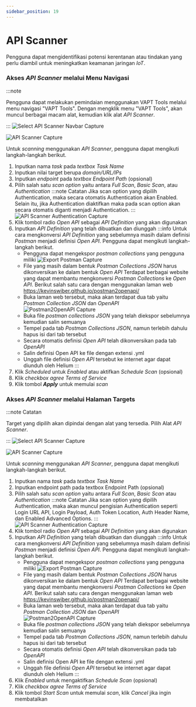 ```yaml
---
sidebar_position: 19
---
```


# API Scanner
Pengguna dapat mengidentifikasi potensi kerentanan atau tindakan yang perlu diambil untuk meningkatkan keamanan jaringan *IoT*.

### Akses *API Scanner* melalui Menu Navigasi
:::note

Pengguna dapat melakukan pemindaian menggunakan VAPT Tools melalui menu navigasi "VAPT Tools". Dengan mengklik menu "VAPT Tools", akan muncul berbagai macam alat, kemudian klik alat *API Scanner*.

:::
![Select API Scanner Navbar Capture](/img/capture/vapt_navbar/Select-API-scanner-navbar.png)

![API Scanner Capture](/img/capture/vapt_navbar/API-scanner.png)

Untuk *scanning* menggunakan *API Scanner*, pengguna dapat mengikuti langkah-langkah berikut.
1. Inputkan nama *task* pada *textbox Task Name* 
2. Inputkan nilai target berupa *domain/URL/IPs*
3. Inputkan *endpoint* pada *textbox Endpoint Path* (opsional)
4. Pilih salah satu *scan option* yaitu antara *Full Scan*, *Basic Scan*, atau *Authentication*
   :::note Catatan 
   Jika scan option yang dipilih Authentication, maka secara otomatis Authentication akan Enabled. Selain itu, jika Authentication diaktifkan maka pada scan option akan secara otomatis diganti menjadi Authentication.
   :::
   ![API Scanner Authentication Capture](/img/capture/vapt_navbar/API-scanner-authentication.png)
5. Klik tombol radio *Open API* sebagai *API Definition* yang akan digunakan
6. Inputkan *API Definition* yang telah dibuatkan dan diunggah
   :::info
   Untuk cara mengkonversi *API Definition* yang sebelumnya masih dalam definisi *Postman* menjadi definisi *Open API*. Pengguna dapat mengikuti langkah-langkah berikut.
   - Pengguna dapat mengekspor *postman collections* yang pengguna miliki
     ![Export Postman Capture](/img/capture/export-postman.png)
   - File yang masih dalam bentuk *Postman Collections JSON* harus dikonversikan ke dalam bentuk *Open API*
   Terdapat berbagai website yang dapat membantu mengkonversi *Postman Collections*  ke *Open API*. Berikut salah satu cara dengan menggunakan laman web https://kevinswiber.github.io/postman2openapi/
   - Buka laman web tersebut, maka akan terdapat dua tab yaitu *Postman Collection JSON* dan *OpenAPI*
     ![Postman2OpenAPI Capture](/img/capture/postman2openapi.png)
   - Buka file *postman collections JSON* yang telah diekspor sebelumnya kemudian salin semuanya
   - Tempel pada tab *Postman Collections JSON*, namun terlebih dahulu hapus isi dari tab tersebut
   - Secara otomatis definisi *Open API* telah dikonversikan pada tab *OpenAPI*
   - Salin definisi Open API ke file dengan extensi .yml
   - Unggah file definisi *Open API* tersebut ke internet agar dapat diunduh oleh Helium
   :::
7. Klik *Scheduled* untuk *Enabled* atau aktifkan *Schedule Scan* (opsional)
8. Klik *checkbox agree Terms of Service*
9. Klik tombol ***Apply*** untuk memulai *scan*

### Akses *API Scanner* melalui Halaman Targets
:::note Catatan

Target yang dipilih akan dipindai dengan alat yang tersedia. Pilih Alat *API Scanner*.

:::
![Select API Scanner Capture](/img/capture/vapt_target/Select-API-scanner.png)

![API Scanner Capture](/img/capture/vapt_target/API-scanner.png)

Untuk *scanning* menggunakan *API Scanner*, pengguna dapat mengikuti langkah-langkah berikut.
1. Inputkan nama *task* pada *textbox Task Name*  
2. Inputkan endpoint path pada textbox Endpoint Path (opsional)
3. Pilih salah satu *scan option* yaitu antara *Full Scan*, *Basic Scan* atau *Authentication*
:::note Catatan
Jika scan option yang dipilih Authentication, maka akan muncul pengisian Authentication seperti Login URL API, Login Payload, Auth Token Location, Auth Header Name, dan Enabled Advanced Options.
:::
   ![API Scanner Authentication Capture](/img/capture/vapt_navbar/API-scanner-authentication.png)
4. Klik tombol radio *Open API* sebagai *API Definition* yang akan digunakan
5. Inputkan *API Definition* yang telah dibuatkan dan diunggah
   :::info
   Untuk cara mengkonversi *API Definition* yang sebelumnya masih dalam definisi *Postman* menjadi definisi *Open API*. Pengguna dapat mengikuti langkah-langkah berikut.
   - Pengguna dapat mengekspor *postman collections* yang pengguna miliki
     ![Export Postman Capture](/img/capture/export-postman.png)
   - File yang masih dalam bentuk *Postman Collections JSON* harus dikonversikan ke dalam bentuk *Open API*
   Terdapat berbagai website yang dapat membantu mengkonversi *Postman Collections*  ke *Open API*. Berikut salah satu cara dengan menggunakan laman web https://kevinswiber.github.io/postman2openapi/
   - Buka laman web tersebut, maka akan terdapat dua tab yaitu *Postman Collection JSON* dan *OpenAPI*
     ![Postman2OpenAPI Capture](/img/capture/postman2openapi.png)
   - Buka file *postman collections JSON* yang telah diekspor sebelumnya kemudian salin semuanya
   - Tempel pada tab *Postman Collections JSON*, namun terlebih dahulu hapus isi dari tab tersebut
   - Secara otomatis definisi *Open API* telah dikonversikan pada tab *OpenAPI*
   - Salin definisi Open API ke file dengan extensi .yml
   - Unggah file definisi *Open API* tersebut ke internet agar dapat diunduh oleh Helium
   :::
6. Klik *Enabled* untuk mengaktifkan *Schedule Scan* (opsional)
7. Klik *checkbox agree Terms of Service*
8. Klik tombol *Start Scan* untuk memulai *scan*, klik *Cancel* jika ingin membatalkan